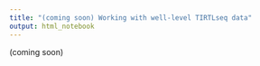 ```yaml
---
title: "(coming soon) Working with well-level TIRTLseq data"
output: html_notebook
---
```


(coming soon)
